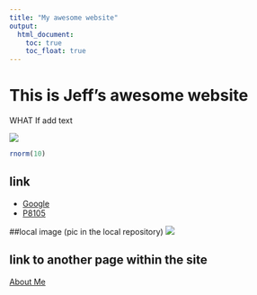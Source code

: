 ```yaml
---
title: "My awesome website"
output: 
  html_document:
    toc: true
    toc_float: true
---
```


# This is Jeff's awesome website

WHAT If add text

![](https://media.giphy.com/media/drXGoW1iudhKw/giphy.gif)
```r
rnorm(10)
```

## link
* [Google](https://google.com)
* [P8105](https://p8105.com)
 

##local image (pic in the local repository)
![](image/) 

## link to another page within the site
[About Me](about.html)
